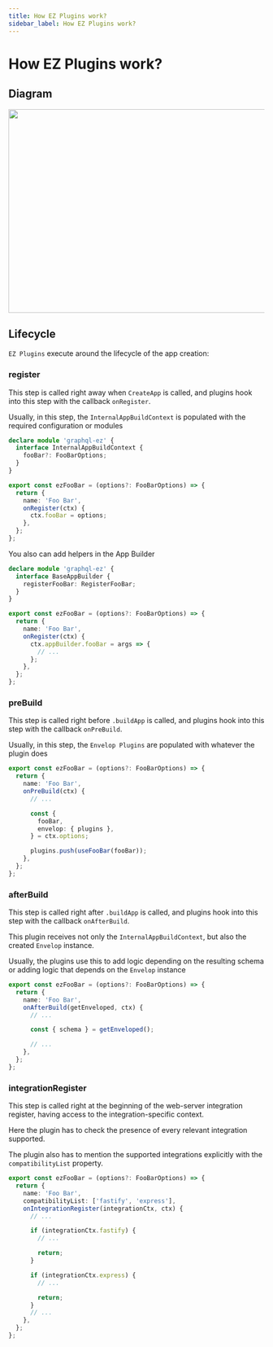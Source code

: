 ---
title: How EZ Plugins work?
sidebar_label: How EZ Plugins work?
---

# How EZ Plugins work?

## Diagram

<Link href="/assets/plugins-architecture.png" target="_blank">
  <Image src="/assets/plugins-architecture.png" layout="responsive" width="800" height="400" objectFit="contain" />
</Link>

## Lifecycle

`EZ Plugins` execute around the lifecycle of the app creation:

### register

This step is called right away when `CreateApp` is called, and plugins hook into this step with the callback `onRegister`.

Usually, in this step, the `InternalAppBuildContext` is populated with the required configuration or modules

```ts
declare module 'graphql-ez' {
  interface InternalAppBuildContext {
    fooBar?: FooBarOptions;
  }
}

export const ezFooBar = (options?: FooBarOptions) => {
  return {
    name: 'Foo Bar',
    onRegister(ctx) {
      ctx.fooBar = options;
    },
  };
};
```

You also can add helpers in the App Builder

```ts
declare module 'graphql-ez' {
  interface BaseAppBuilder {
    registerFooBar: RegisterFooBar;
  }
}

export const ezFooBar = (options?: FooBarOptions) => {
  return {
    name: 'Foo Bar',
    onRegister(ctx) {
      ctx.appBuilder.fooBar = args => {
        // ...
      };
    },
  };
};
```

### preBuild

This step is called right before `.buildApp` is called, and plugins hook into this step with the callback `onPreBuild`.

Usually, in this step, the `Envelop Plugins` are populated with whatever the plugin does

```ts
export const ezFooBar = (options?: FooBarOptions) => {
  return {
    name: 'Foo Bar',
    onPreBuild(ctx) {
      // ...

      const {
        fooBar,
        envelop: { plugins },
      } = ctx.options;

      plugins.push(useFooBar(fooBar));
    },
  };
};
```

### afterBuild

This step is called right after `.buildApp` is called, and plugins hook into this step with the callback `onAfterBuild`.

This plugin receives not only the `InternalAppBuildContext`, but also the created `Envelop` instance.

Usually, the plugins use this to add logic depending on the resulting schema or adding logic that depends on the `Envelop` instance

```ts
export const ezFooBar = (options?: FooBarOptions) => {
  return {
    name: 'Foo Bar',
    onAfterBuild(getEnveloped, ctx) {
      // ...

      const { schema } = getEnveloped();

      // ...
    },
  };
};
```

### integrationRegister

This step is called right at the beginning of the web-server integration register, having access to the integration-specific context.

Here the plugin has to check the presence of every relevant integration supported.

The plugin also has to mention the supported integrations explicitly with the `compatibilityList` property.

```ts
export const ezFooBar = (options?: FooBarOptions) => {
  return {
    name: 'Foo Bar',
    compatibilityList: ['fastify', 'express'],
    onIntegrationRegister(integrationCtx, ctx) {
      // ...

      if (integrationCtx.fastify) {
        // ...

        return;
      }

      if (integrationCtx.express) {
        // ...

        return;
      }
      // ...
    },
  };
};
```
